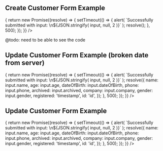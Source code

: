 
<Meta title="Components/CreateUpdateForm" />
<Title>CreateUpdateForm</Title>

## Create Customer Form Example

<Canvas>
  <CreateUpdateForm
    customer={null}
    onSubmit={(input) => {
      return new Promise((resolve) => {
        setTimeout(() => {
          alert(
            `Successfully submitted with input: \n${JSON.stringify(
              input,
              null,
              2
            )}`
          );
          resolve();
        }, 500);
      });
    }}
  />
</Canvas>

@todo: need to be able to see the code

## Update Customer Form Example (broken date from server)

<Canvas>
  <CreateUpdateForm
    customer={{
      name: 'Test',
      gender: 'female',
      company: 'test',
      phone: 'test',
      age: 1,
      archived: true,
      id: '1234',
      dateOfBirth: '232',
      registered: 'datetime',
    }}
    onSubmit={(input) => {
      return new Promise((resolve) => {
        setTimeout(() => {
          alert(
            `Successfully submitted with input: \n${JSON.stringify(
              input,
              null,
              2
            )}`
          );
          resolve({
            name: input.name,
            age: input.age,
            dateOfBirth: input.dateOfBirth,
            phone: input.phone,
            archived: input.archived,
            company: input.company,
            gender: input.gender,
            registered: 'timestamp',
            id: 'id',
          });
        }, 500);
      });
    }}
  />
</Canvas>

## Update Customer Form Example

<Canvas>
  <CreateUpdateForm
    customer={{
      name: 'Test',
      gender: 'female',
      company: 'test',
      phone: 'test',
      age: 1,
      archived: false,
      id: '1234',
      dateOfBirth: '1996-06-28',
      registered: 'datetime',
    }}
    onSubmit={(input) => {
      return new Promise((resolve) => {
        setTimeout(() => {
          alert(
            `Successfully submitted with input: \n${JSON.stringify(
              input,
              null,
              2
            )}`
          );
          resolve({
            name: input.name,
            age: input.age,
            dateOfBirth: input.dateOfBirth,
            phone: input.phone,
            archived: input.archived,
            company: input.company,
            gender: input.gender,
            registered: 'timestamp',
            id: 'id',
          });
        }, 500);
      });
    }}
  />
</Canvas>
